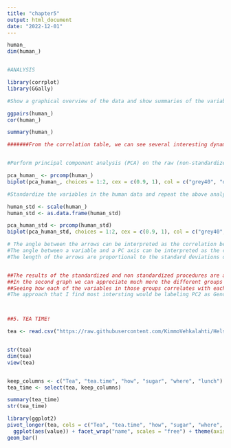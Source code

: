 ```yaml
---
title: "chapter5"
output: html_document
date: "2022-12-01"
---
```


```r
human_
dim(human_)


#ANALYSIS

library(corrplot)
library(GGally)

#Show a graphical overview of the data and show summaries of the variables in the data. Describe and interpret the outputs, commenting on the distributions of the variables and the relationships between them.

ggpairs(human_)
cor(human_)

summary(human_)

#######From the correlation table, we can see several interesting dynamics between variables, such as a strong positive interrelation between expected years of schooling and Life Expectancy at Birth, or a clear positive correlation between Maternal Mortality Ratio and Adolescent Birth rate.


#Perform principal component analysis (PCA) on the raw (non-standardized) human data. Show the variability captured by the principal components. Draw a biplot displaying the observations by the first two principal components (PC1 coordinate in x-axis, PC2 coordinate in y-axis), along with arrows representing the original variables

pca_human_ <- prcomp(human_)
biplot(pca_human_, choices = 1:2, cex = c(0.9, 1), col = c("grey40", "deeppink2"))

#Standardize the variables in the human data and repeat the above analysis. Interpret the results of both analysis (with and without standardizing). 

human_std <- scale(human_)
human_std <- as.data.frame(human_std)

pca_human_std <- prcomp(human_std)
biplot(pca_human_std, choices = 1:2, cex = c(0.9, 1), col = c("grey40", "deeppink2"))

# The angle between the arrows can be interpreted as the correlation between the variables.
#The angle between a variable and a PC axis can be interpreted as the correlation between the two.
#The length of the arrows are proportional to the standard deviations of the variables.


##The results of the standardized and non standardized procedures are already quite distinct at first glance, with the countries being distributed much more homogeneously. Without standardizing, the GNI variable becomes the only visible variable and the countries become lumped at the top right corner.
##In the second graph we can appreciate much more the different groups of variables clustered together, such as the nmumber of females in parliamanet or the ratio M/f in the labour force. Lastly, on the right side we can see how Mother Mortality and Adolescent Birth ratios are placed also very close to each other.
##Seeing how each of the variables in those groups correlates with each other in the same cluster (looking at the angles) and the angle they have respective to the two components, we could attempt at labeling each of the two dimensions:
#The approach that I find most intersting would be labeling PC2 as Gender Equality and PC1 as Economic Equality, given that the variables grouped in each side could fit nicely with these desxcriptions, and it would also make sense of the country distribution along the graph.



##5. TEA TIME!

tea <- read.csv("https://raw.githubusercontent.com/KimmoVehkalahti/Helsinki-Open-Data-Science/master/datasets/tea.csv", stringsAsFactors = TRUE)


str(tea)
dim(tea)
view(tea)


keep_columns <- c("Tea", "tea.time", "how", "sugar", "where", "lunch")
tea_time <- select(tea, keep_columns)

summary(tea_time)
str(tea_time)

library(ggplot2)
pivot_longer(tea, cols = c("Tea", "tea.time", "how", "sugar", "where", "lunch")) %>% 
  ggplot(aes(value)) + facet_wrap("name", scales = "free") + theme(axis.text.x = element_text(angle = 45, hjust = 1, size = 8))
geom_bar()





```


